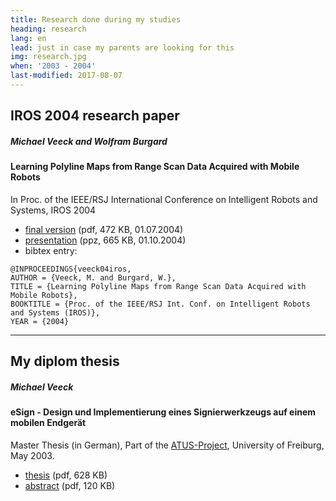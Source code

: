 ```yaml
---
title: Research done during my studies
heading: research
lang: en
lead: just in case my parents are looking for this
img: research.jpg
when: '2003 - 2004'
last-modified: 2017-08-07
---
```


## IROS 2004 research paper

##### Michael Veeck and Wolfram Burgard

#### Learning Polyline Maps from Range Scan Data Acquired with Mobile Robots

In Proc. of the IEEE/RSJ International Conference on Intelligent Robots and Systems, IROS 2004

- [final version](/papers/iros04polyline_paper.pdf) (pdf, 472 KB, 01.07.2004)
- [presentation](/papers/iros04polyline_presentation.ppz) (ppz, 665 KB, 01.10.2004)
- bibtex entry:

```TeX
@INPROCEEDINGS{veeck04iros,
AUTHOR = {Veeck, M. and Burgard, W.},
TITLE = {Learning Polyline Maps from Range Scan Data Acquired with Mobile Robots},
BOOKTITLE = {Proc. of the IEEE/RSJ Int. Conf. on Intelligent Robots and Systems (IROS)},
YEAR = {2004}
```

---

## My diplom thesis

##### Michael Veeck

#### eSign - Design und Implementierung eines Signierwerkzeugs auf einem mobilen Endger&auml;t

Master Thesis (in German),
Part of the [ATUS-Project](https://www.telematik.uni-freiburg.de/forschung/abgeschlosseneprojekte/sp?projectId=27),
University of Freiburg, May 2003.

- [thesis](/papers/masterthesis03veeck.pdf) (pdf, 628 KB)
- [abstract](/papers/masterthesis03veeckabstract.pdf) (pdf, 120 KB)

<!--
<div class="picline">
<img class="research" src="css/icons/research/res_unilogo.png" width="102" height="80" alt="Logo of the University of Freiburg"/>
Michael Veeck <br/>
<strong>JFP</strong><br/>
Studienarbeit (in German), Part of the {{> link-extern text='ATUS-Project'
url='http://www.iig.uni-freiburg.de/telematik/forschung/projekte/kom_technik/atus/index.html'}},
University of Freiburg, May 2001.<br/>
download the
<a class="intern" href="files/studienarbeit01veeck.zip">source code</a> (zip, 637 KB)
</div>
-->
